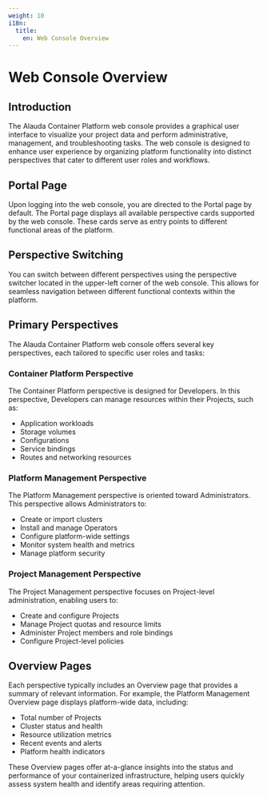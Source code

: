 ```yaml
---
weight: 10
i18n:
  title:
    en: Web Console Overview
---
```


# Web Console Overview

## Introduction

The Alauda Container Platform web console provides a graphical user interface to visualize your project data and perform administrative, management, and troubleshooting tasks. The web console is designed to enhance user experience by organizing platform functionality into distinct perspectives that cater to different user roles and workflows.

## Portal Page

Upon logging into the web console, you are directed to the Portal page by default. The Portal page displays all available perspective cards supported by the web console. These cards serve as entry points to different functional areas of the platform.

## Perspective Switching

You can switch between different perspectives using the perspective switcher located in the upper-left corner of the web console. This allows for seamless navigation between different functional contexts within the platform.

## Primary Perspectives

The Alauda Container Platform web console offers several key perspectives, each tailored to specific user roles and tasks:

### Container Platform Perspective

The Container Platform perspective is designed for Developers. In this perspective, Developers can manage resources within their Projects, such as:

- Application workloads
- Storage volumes
- Configurations
- Service bindings
- Routes and networking resources

### Platform Management Perspective

The Platform Management perspective is oriented toward Administrators. This perspective allows Administrators to:

- Create or import clusters
- Install and manage Operators
- Configure platform-wide settings
- Monitor system health and metrics
- Manage platform security

### Project Management Perspective

The Project Management perspective focuses on Project-level administration, enabling users to:

- Create and configure Projects
- Manage Project quotas and resource limits
- Administer Project members and role bindings
- Configure Project-level policies

## Overview Pages

Each perspective typically includes an Overview page that provides a summary of relevant information. For example, the Platform Management Overview page displays platform-wide data, including:

- Total number of Projects
- Cluster status and health
- Resource utilization metrics
- Recent events and alerts
- Platform health indicators

These Overview pages offer at-a-glance insights into the status and performance of your containerized infrastructure, helping users quickly assess system health and identify areas requiring attention.
